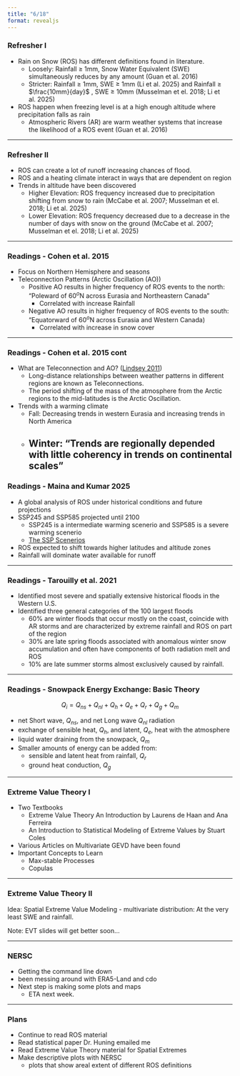 ```yaml
---
title: "6/18"
format: revealjs
---
```


### Refresher I
- Rain on Snow (ROS) has different definitions found in literature.
  - Loosely: Rainfall $\ge$ 1mm, Snow Water Equivalent (SWE) simultaneously reduces by any amount (Guan et al. 2016)
  - Stricter: Rainfall $\ge$ 1mm, SWE $\ge$ 1mm (Li et al. 2025) and Rainfall $\ge$ $\frac{10mm}{day}$ , SWE $\ge$ 10mm (Musselman et el. 2018; Li et al. 2025)
- ROS happen when freezing level is at a high enough altitude where precipitation falls as rain
  - Atmospheric Rivers (AR) are warm weather systems that increase the likelihood of a ROS event (Guan et al. 2016)

---

### Refresher II

- ROS can create a lot of runoff increasing chances of flood.
- ROS and a heating climate interact in ways that are dependent on region
- Trends in altitude have been discovered
  - Higher Elevation: ROS frequency increased due to precipitation shifting from snow to rain (McCabe et al. 2007; Musselman et el. 2018; Li et al. 2025)
  - Lower Elevation: ROS frequency decreased due to a decrease in the number of days with snow on the ground (McCabe et al. 2007; Musselman et el. 2018; Li et al. 2025)

---

### Readings  - Cohen et al. 2015

  - Focus on Northern Hemisphere and seasons
  - Teleconnection Patterns (Arctic Oscillation (AO))
    - Positive AO results in higher frequency of ROS events to the north: "Poleward of $60^o$N across Eurasia and Northeastern Canada"
      - Correlated with increase Rainfall
    - Negative AO results in higher frequency of ROS events to the south: "Equatorward of $60^o$N across Eurasia and Western Canada)
      - Correlated with increase in snow cover
 
---

### Readings - Cohen et al. 2015 cont

- What are Teleconnection and AO? ([Lindsey 2011](https://www.climate.gov/news-features/understanding-climate/long-distance-relationships-arctic-and-north-atlantic#:~:text=Long%2Ddistance%20relationships%20between%20weather,latitudes%20is%20the%20Arctic%20Oscillation.))
  - Long-distance relationships between weather patterns in different regions are known as Teleconnections.
  - The period shifting of the mass of the atmosphere from the Arctic regions to the mid-latitudes is the Arctic Oscillation.
- Trends with a warming climate
  - Fall: Decreasing trends in western Eurasia and increasing trends in North America
  - Winter: "Trends are regionally depended with little coherency in trends on continental scales"
---

### Readings - Maina and Kumar 2025

- A global analysis of ROS under historical conditions and future projections
- SSP245 and SSP585 projected until 2100
  - SSP245 is a intermediate warming scenerio and SSP585 is a severe warming scenerio
  - [The SSP Scenerios](https://www.dkrz.de/en/communication/climate-simulations/cmip6-en/the-ssp-scenarios)
- ROS expected to shift towards higher latitudes and altitude zones
- Rainfall will dominate water available for runoff

---

### Readings - Tarouilly et al. 2021

- Identified most severe and spatially extensive historical floods in the Western U.S.
- Identified three general categories of the 100 largest floods
  - 60% are winter floods that occur mostly on the coast, coincide with AR storms and are characterized by extreme rainfall and ROS on part of the region
  - 30% are late spring floods associated with anomalous winter snow accumulation and often have components of both radiation melt and ROS
  - 10% are late summer storms almost exclusively caused by rainfall.

---

### Readings - Snowpack Energy Exchange: Basic Theory

$$
Q_i = Q_{ns}+Q_{nl}+Q_{h}+Q_e+Q_{r}+Q_{g}+Q_{m}
$$

- net Short wave, $Q_{ns}$, and net Long wave $Q_{nl}$ radiation
- exchange of sensible heat, $Q_{h}$, and latent, $Q_{e}$, heat with the atmosphere
- liquid water draining from the snowpack, $Q_{m}$
- Smaller amounts of energy can be added from:
  - sensible and latent heat from rainfall, $Q_{r}$
  - ground heat conduction, $Q_{g}$

---

### Extreme Value Theory I

- Two Textbooks
  - Extreme Value Theory An Introduction by Laurens de Haan and Ana Ferreira
  - An Introduction to Statistical Modeling of Extreme Values by Stuart Coles
- Various Articles on Multivariate GEVD have been found
- Important Concepts to Learn
  - Max-stable Processes
  - Copulas
  
---

### Extreme Value Theory II

Idea: Spatial Extreme Value Modeling
  - multivariate distribution: At the very least SWE and rainfall.

Note: EVT slides will get better soon...
  
---

### NERSC

- Getting the command line down
- been messing around with ERA5-Land and cdo
- Next step is making some plots and maps
  - ETA next week.

---

### Plans

- Continue to read ROS material
- Read statistical paper Dr. Huning emailed me
- Read Extreme Value Theory material for Spatial Extremes
- Make descriptive plots with NERSC
  - plots that show areal extent of different ROS definitions